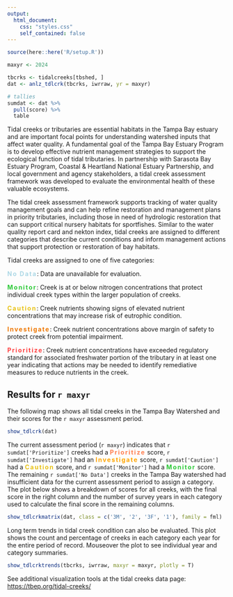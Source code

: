 ```yaml
---
output:
  html_document:
    css: "styles.css"
    self_contained: false
---
```


```r
source(here::here('R/setup.R'))

maxyr <- 2024

tbcrks <- tidalcreeks[tbshed, ]
dat <- anlz_tdlcrk(tbcrks, iwrraw, yr = maxyr)

# tallies
sumdat <- dat %>% 
  pull(score) %>% 
  table
```

Tidal creeks or tributaries are essential habitats in the Tampa Bay estuary and are important focal points for understanding watershed inputs that affect water quality. A fundamental goal of the Tampa Bay Estuary Program is to develop effective nutrient management strategies to support the ecological function of tidal tributaries. In partnership with Sarasota Bay Estuary Program, Coastal & Heartland National Estuary Partnership, and local government and agency stakeholders, a tidal creek assessment framework was developed to evaluate the environmental health of these valuable ecosystems. 

The tidal creek assessment framework supports tracking of water quality management goals and can help refine restoration and management plans in priority tributaries, including those in need of hydrologic restoration that can support critical nursery habitats for sportfishes.  Similar to the water quality report card and nekton index, tidal creeks are assigned to different categories that describe current conditions and inform management actions that support protection or restoration of bay habitats.

Tidal creeks are assigned to one of five categories: 

<span style="color:#ADD8E6; letter-spacing: 2px">__No Data__</span>: Data are unavailable for evaluation.

<span style="color:#2DC938; letter-spacing: 2px">__Monitor__</span>: Creek is at or below nitrogen concentrations that protect individual creek types within the larger population of creeks.

<span style="color:#E9C318; letter-spacing: 2px">__Caution__</span>: Creek nutrients showing signs of elevated nutrient concentrations that may increase risk of eutrophic condition.

<span style="color:#EE7600; letter-spacing: 2px">__Investigate__</span>: Creek nutrient concentrations above margin of safety to protect creek from potential impairment.  

<span style="color:#FF4040; letter-spacing: 2px">__Prioritize__</span>: Creek nutrient concentrations have exceeded regulatory standard for associated freshwater portion of the tributary in at least one year indicating that actions may be needed to identify remediative measures to reduce nutrients in the creek.

## Results for `r maxyr`

The following map shows all tidal creeks in the Tampa Bay Watershed and their scores for the `r maxyr` assessment period. 

```r
show_tdlcrk(dat)
```

The current assessment period (`r maxyr`) indicates that `r sumdat['Prioritize']` creeks had a <span style="color:#FF7F50; letter-spacing: 2px">__Prioritize__</span> score, `r sumdat['Investigate']` had an <span style="color:#FFA500; letter-spacing: 2px">__Investigate__</span> score, `r sumdat['Caution']` had a <span style="color:#E9C318; letter-spacing: 2px">__Caution__</span> score, and `r sumdat['Monitor']` had a <span style="color:#2DC938; letter-spacing: 2px">__Monitor__</span> score.  The remaining `r sumdat['No Data']` creeks in the Tampa Bay watershed had insufficient data for the current assessment period to assign a category.  The plot below shows a breakdown of scores for all creeks, with the final score in the right column and the number of survey years in each category used to calculate the final score in the remaining columns. 

```r
show_tdlcrkmatrix(dat, class = c('3M', '2', '3F', '1'), family = fml)
```

Long term trends in tidal creek condition can also be evaluated.  This plot shows the count and percentage of creeks in each category each year for the entire period of record. Mouseover the plot to see individual year and category summaries. 

```r
show_tdlcrktrends(tbcrks, iwrraw, maxyr = maxyr, plotly = T)
```

See additional visualization tools at the tidal creeks data page: [https://tbep.org/tidal-creeks/](https://tbep.org/tidal-creeks/){target="_parent"}

<script type="text/javascript" src="js/iframeResizer.contentWindow.min.js"></script>
